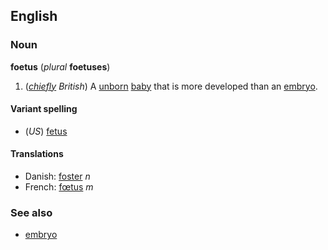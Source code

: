 <!--If you edit this page, please also edit "fetus" to ensure that the pages remain synchronised-->


==English==
===Noun===
'''foetus''' (''plural'' '''foetuses''')

#(''[[chiefly]] British'') A [[unborn]] [[baby]] that is more developed than an [[embryo]].

====Variant spelling====
*(''US'') [[fetus]]

====Translations====
*Danish: [[foster#Danish|foster]] ''n''
*French: [[fœtus]] ''m''

===See also===
*[[embryo]]



<!--If you edit this page, please also edit "fetus" to ensure that the pages remain synchronised-->